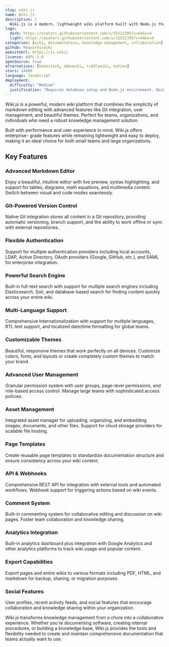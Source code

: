```yaml
---
slug: wiki-js
name: Wiki.js
description: |
  Wiki.js is a modern, lightweight wiki platform built with Node.js that offers powerful editing, beautiful themes, and Git-based storage for collaborative knowledge management.
logo:
  dark: https://avatars.githubusercontent.com/u/15522395?s=64&v=4
  light: https://avatars.githubusercontent.com/u/15522395?s=64&v=4
categories: [wiki, documentation, knowledge-management, collaboration]
github: Requarks/wiki
websiteUrl: https://js.wiki/
license: AGPL-3.0
openSource: true
alternatives: [bookstack, dokuwiki, tiddlywiki, notion]
stars: 24000
language: JavaScript
deployment:
  difficulty: "Medium"
  justification: "Requires database setup and Node.js environment. Docker deployment available but configuration can be complex for advanced features."
---
```


Wiki.js is a powerful, modern wiki platform that combines the simplicity of
markdown editing with advanced features like Git integration, user management,
and beautiful themes. Perfect for teams, organizations, and individuals who
need a robust knowledge management solution.

Built with performance and user experience in mind, Wiki.js offers enterprise-
grade features while remaining lightweight and easy to deploy, making it an
ideal choice for both small teams and large organizations.

## Key Features

### Advanced Markdown Editor

Enjoy a beautiful, intuitive editor with live preview, syntax highlighting,
and support for tables, diagrams, math equations, and multimedia content.
Switch between visual and code modes seamlessly.

### Git-Powered Version Control

Native Git integration stores all content in a Git repository, providing
automatic versioning, branch support, and the ability to work offline or
sync with external repositories.

### Flexible Authentication

Support for multiple authentication providers including local accounts, LDAP,
Active Directory, OAuth providers (Google, GitHub, etc.), and SAML for
enterprise integration.

### Powerful Search Engine

Built-in full-text search with support for multiple search engines including
Elasticsearch, Solr, and database-based search for finding content quickly
across your entire wiki.

### Multi-Language Support

Comprehensive internationalization with support for multiple languages,
RTL text support, and localized date/time formatting for global teams.

### Customizable Themes

Beautiful, responsive themes that work perfectly on all devices. Customize
colors, fonts, and layouts or create completely custom themes to match
your brand.

### Advanced User Management

Granular permission system with user groups, page-level permissions, and
role-based access control. Manage large teams with sophisticated access
policies.

### Asset Management

Integrated asset manager for uploading, organizing, and embedding images,
documents, and other files. Support for cloud storage providers for
scalable file hosting.

### Page Templates

Create reusable page templates to standardize documentation structure and
ensure consistency across your wiki content.

### API & Webhooks

Comprehensive REST API for integration with external tools and automated
workflows. Webhook support for triggering actions based on wiki events.

### Comment System

Built-in commenting system for collaborative editing and discussion on wiki
pages. Foster team collaboration and knowledge sharing.

### Analytics Integration

Built-in analytics dashboard plus integration with Google Analytics and other
analytics platforms to track wiki usage and popular content.

### Export Capabilities

Export pages and entire wikis to various formats including PDF, HTML, and
markdown for backup, sharing, or migration purposes.

### Social Features

User profiles, recent activity feeds, and social features that encourage
collaboration and knowledge sharing within your organization.

Wiki.js transforms knowledge management from a chore into a collaborative
experience. Whether you're documenting software, creating internal procedures,
or building a knowledge base, Wiki.js provides the tools and flexibility
needed to create and maintain comprehensive documentation that teams actually
want to use.